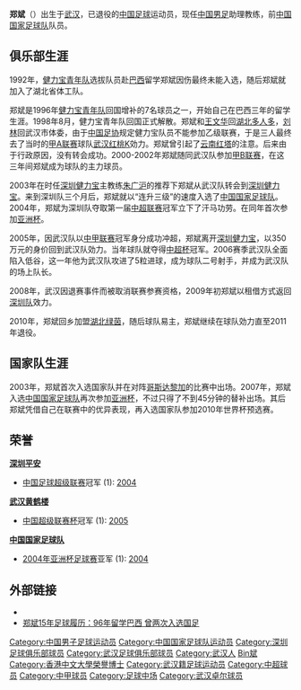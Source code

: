 {{Distinguish|鄭斌 (法學家)}}
{{Football player infobox
| playername =郑斌 
| image =
| fullname = 郑斌 
| height = {{height|m=1.74}}
| nickname =
| dateofbirth = {{birth date and age|1977|7|4}}
| cityofbirth = [[湖北|湖北]][[武汉|武汉]]
| countryofbirth = {{flagicon|China}} [[中国|中国]]
| currentclub =  
| clubnumber = 
| position = 中場
| youthyears = 1996-1998年
| youthclubs = [[健力宝青年队|健力宝青年队]]
| years = 1998-2002年<br />2003-2004年<br />2005-2008年<br />2009年<br />2010-2011年
| clubs = [[湖北武汉职业足球俱乐部|武汉红桃K]]<br />[[深圳健力宝|深圳健力宝]]<br />[[湖北武汉职业足球俱乐部|武汉光谷]]<br />→[[深圳红钻|深圳红钻]] (租借)<br />[[湖北中博|湖北中博]]
| caps(goals) = 65 (2) <br />40 (2)<br />92 (14)<br />18 (1)<br />23 (2)
| nationalyears =2003-2008年 
| nationalteam = {{fb|CHN}}
| nationalcaps(goals) = 36 (1)
| manageryears1 = 2012–2014年
| managerclubs1 = [[武汉卓尔|武汉卓尔]]（助理教练）
| manageryears2 = 2014–2015年
| managerclubs2 = [[武汉卓尔|武汉卓尔]]
| manageryears3 = 2015–2017
| managerclubs3 = [[河北华夏幸福|河北华夏幸福]]（助理教练）
| manageryears4 = 2017–2020
| managerclubs4 = [[武汉卓尔|武汉卓尔]]（助理教练）
| manageryears5 = 2021–
| managerclubs5 = [[中国国家足球队|中国]]（助理教练）
| pcupdate = 2011年11月30日
| ntupdate = }}

'''郑斌'''（{{bd|1977年|7月4日|||catIdx=Zheng鄭}}）出生于[[武汉|武汉]]，已退役的[[中国|中国]][[足球|足球]]运动员，现任[[中国男足|中国男足]]助理教练，前[[中国国家足球队|中国国家足球队]]队员。

== 俱乐部生涯 ==
1992年，[[健力宝青年队|健力宝青年队]]选拔队员赴[[巴西|巴西]]留学郑斌因伤最终未能入选，随后郑斌就加入了湖北省体工队。

郑斌是1996年[[健力宝青年队|健力宝青年队]]回国增补的7名球员之一，开始自己在巴西三年的留学生涯。1998年8月，健力宝青年队回国正式解散。郑斌和[[王文华_(足球运动员)|王文华]]回[[湖北多人多|湖北多人多]]，[[刘林_(足球运动员)|刘林]]回武汉市体委，由于[[中国足协|中国足协]]规定健力宝队员不能参加乙级联赛，于是三人最终去了当时的[[甲A联赛|甲A联赛]]球队[[湖北武汉职业足球俱乐部|武汉红桃K]]効力。郑斌曾引起了[[云南红塔|云南红塔]]的注意。后来由于行政原因，没有转会成功。2000-2002年郑斌随同武汉队参加[[甲B联赛|甲B联赛]]，在这三年间郑斌成为球队的主力球员。

2003年在时任[[深圳健力宝|深圳健力宝]]主教练[[朱广沪|朱广沪]]的推荐下郑斌从武汉队转会到[[深圳健力宝|深圳健力宝]]。来到深圳队三个月后，郑斌就以“连升三级”的速度入选了[[中国国家足球队|中国国家足球队]]。2004年，郑斌为深圳队夺取第一届[[中超联赛|中超联赛]]冠军立下了汗马功劳。在同年首次参加[[亚洲杯|亚洲杯]]。

2005年，因武汉队以[[中甲联赛|中甲联赛]]冠军身分成功冲超，郑斌离开[[深圳健力宝|深圳健力宝]]，以350万元的身价回到武汉队効力。当年球队就夺得[[中超杯|中超杯]]冠军。2006赛季武汉队全面陷入低谷，这一年他为武汉队攻进了5粒进球，成为球队二号射手，并成为武汉队的场上队长。

2008年，武汉因退赛事件而被取消联赛参赛资格，2009年初郑斌以租借方式返回[[深圳足球俱乐部|深圳队]]效力。

2010年，郑斌回乡加盟[[湖北绿茵|湖北绿茵]]，随后球队易主，郑斌继续在球队効力直至2011年退役。

== 国家队生涯 ==
2003年，郑斌首次入选国家队并在对阵[[哥斯达黎加国家足球队|哥斯达黎加]]的比赛中出场。2007年，郑斌入选[[中国国家足球队|中国国家足球队]]再次参加[[亚洲杯|亚洲杯]]，不过只得了不到45分钟的替补出场。其后郑斌凭借自己在联赛中的优异表现，再入选国家队参加2010年世界杯预选赛。

==荣誉==
{{flagicon|CHN}} '''[[深圳平安|深圳平安]]'''
*[[中国足球超级联赛|中国足球超级联赛]]冠军 (1): [[2004年中国足球超级联赛|2004]]

{{flagicon|CHN}} '''[[武汉黄鹤楼|武汉黄鹤楼]]'''
*[[中国超级联赛杯|中国超级联赛杯]]冠军 (1): [[2005年中国超级联赛杯|2005]]

{{flagicon|CHN}} '''[[中国国家足球队|中国国家足球队]]'''
*[[2004年亚洲杯足球赛|2004年亚洲杯足球赛]]亚军 (1): [[2004年亚洲杯足球赛|2004]]

== 外部链接 ==
* {{FIFA player|193850}}
* [https://web.archive.org/web/20110112231822/http://cnsoccer.titan24.com/2011-01-07/95229.html 郑斌15年足球履历：96年留学巴西 曾两次入选国足]

{{start box}}
{{s-sports}}
{{succession box|3=[[湖北武汉职业足球俱乐部|湖北武汉职业足球俱乐部]]队长|1={{flagicon|CHN}} [[李昊_(足球运动员)|李昊]]|2=无|4=2007-2008年}}
{{succession box|before={{flagicon|CRO}} [[德拉岑·拜塞克|拜塞克]]|title=[[武汉卓尔足球俱乐部|武汉卓尔足球俱乐部]]主教练|years= 2014-2015年|after={{flagicon|CHN}} [[郑雄_(足球教练)|郑雄]]}}
{{end box}}

{{2004年亚洲杯足球赛中国参赛名单}}
{{2007年亚洲杯足球赛中国参赛名单}}

{{1998年武汉红金龙名单}}
{{1999年武汉红桃K名单}}
{{2000年武汉红桃K名单}}
{{2001年武汉红金龙名单}}
{{2002年武汉东湖高科名单}}
{{2004年深圳健力宝名单}}
{{2005年武汉天龙黄鹤楼名单}}
{{2006年武汉光谷名单}}
{{2007年武汉光谷名单}}
{{2008年武汉光谷名单}}
{{2009年深圳名单}}
{{2010湖北東方國旅名單}}
{{2011年中甲分类名单武汉}}
{{武汉卓尔主教练}}
{{2014年中甲分类名单武汉}}
{{2015年中甲分类名单武汉}}

{{DEFAULTSORT:Zheng Bin}}

[[Category:中国男子足球运动员|Category:中国男子足球运动员]]
[[Category:中国国家足球队运动员|Category:中国国家足球队运动员]]
[[Category:深圳足球俱乐部球员|Category:深圳足球俱乐部球员]]
[[Category:武汉足球俱乐部球员|Category:武汉足球俱乐部球员]]
[[Category:武汉人|Category:武汉人]]
[[Category:郑姓|Bin斌]]
[[Category:香港中文大學榮譽博士|Category:香港中文大學榮譽博士]]
[[Category:武汉籍足球运动员|Category:武汉籍足球运动员]]
[[Category:中超球员|Category:中超球员]]
[[Category:中甲球员|Category:中甲球员]]
[[Category:足球中场|Category:足球中场]]
[[Category:武汉卓尔球员|Category:武汉卓尔球员]]